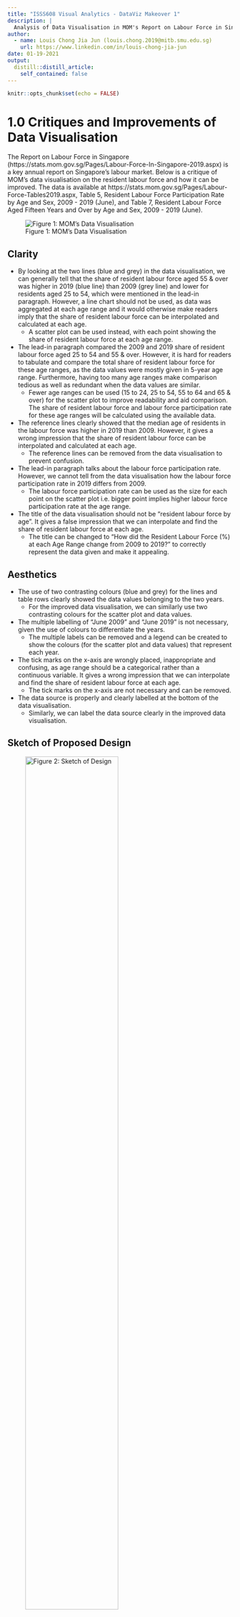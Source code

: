 ```yaml
---
title: "ISSS608 Visual Analytics - DataViz Makeover 1"
description: |
  Analysis of Data Visualisation in MOM's Report on Labour Force in Singapore.
author:
  - name: Louis Chong Jia Jun (louis.chong.2019@mitb.smu.edu.sg)
    url: https://www.linkedin.com/in/louis-chong-jia-jun
date: 01-19-2021
output:
  distill::distill_article:
    self_contained: false
---
```



```r
knitr::opts_chunk$set(echo = FALSE)
```

# 1.0 Critiques and Improvements of Data Visualisation

The Report on Labour Force in Singapore (https://stats.mom.gov.sg/Pages/Labour-Force-In-Singapore-2019.aspx) is a key annual report on Singapore's labour market. Below is a critique of MOM's data visualisation on the resident labour force and how it can be improved. The data is available at https://stats.mom.gov.sg/Pages/Labour-Force-Tables2019.aspx, Table 5, Resident Labour Force Participation Rate by Age and Sex, 2009 - 2019 (June), and Table 7, Resident Labour Force Aged Fifteen Years and Over by Age and Sex, 2009 - 2019 (June).

![Figure 1: MOM's Data Visualisation](https://raw.githubusercontent.com/louischong1990/blog/master/Makeover1/DataViz1.png)

## Clarity

* By looking at the two lines (blue and grey) in the data visualisation, we can generally tell that the share of resident labour force aged 55 & over was higher in 2019 (blue line) than 2009 (grey line) and lower for residents aged 25 to 54, which were mentioned in the lead-in paragraph. However, a line chart should not be used, as data was aggregated at each age range and it would otherwise make readers imply that the share of resident labour force can be interpolated and calculated at each age.
  + A scatter plot can be used instead, with each point showing the share of resident labour force at each age range.

* The lead-in paragraph compared the 2009 and 2019 share of resident labour force aged 25 to 54 and 55 & over. However, it is hard for readers to tabulate and compare the total share of resident labour force for these age ranges, as the data values were mostly given in 5-year age range. Furthermore, having too many age ranges make comparison tedious as well as redundant when the data values are similar.
  + Fewer age ranges can be used (15 to 24, 25 to 54, 55 to 64 and 65 & over) for the scatter plot to improve readability and aid comparison. The share of resident labour force and labour force participation rate for these age ranges will be calculated using the available data.

* The reference lines clearly showed that the median age of residents in the labour force was higher in 2019 than 2009. However, it gives a wrong impression that the share of resident labour force can be interpolated and calculated at each age.
  + The reference lines can be removed from the data visualisation to prevent confusion.

* The lead-in paragraph talks about the labour force participation rate. However, we cannot tell from the data visualisation how the labour force participation rate in 2019 differs from 2009.
  + The labour force participation rate can be used as the size for each point on the scatter plot i.e. bigger point implies higher labour force participation rate at the age range.

* The title of the data visualisation should not be "resident labour force by age". It gives a false impression that we can interpolate and find the share of resident labour force at each age.
  + The title can be changed to "How did the Resident Labour Force (%) at each Age Range change from 2009 to 2019?" to correctly represent the data given and make it appealing.

## Aesthetics

* The use of two contrasting colours (blue and grey) for the lines and table rows clearly showed the data values belonging to the two years.
  + For the improved data visualisation, we can similarly use two contrasting colours for the scatter plot and data values.

* The multiple labelling of "June 2009" and "June 2019" is not necessary, given the use of colours to differentiate the years.
  + The multiple labels can be removed and a legend can be created to show the colours (for the scatter plot and data values) that represent each year.

* The tick marks on the x-axis are wrongly placed, inappropriate and confusing, as age range should be a categorical rather than a continuous variable. It gives a wrong impression that we can interpolate and find the share of resident labour force at each age.
  + The tick marks on the x-axis are not necessary and can be removed.

* The data source is properly and clearly labelled at the bottom of the data visualisation.
  + Similarly, we can label the data source clearly in the improved data visualisation.

## Sketch of Proposed Design

![Figure 2: Sketch of Design](https://raw.githubusercontent.com/louischong1990/blog/master/Makeover1/Sketch1.jpg){width=70%}

* The first key message to convey is the change in the share of resident labour force from 2009 to 2019. Each point in the scatter plot represents the share of resident labour force at each age range and they are properly labelled with the data values. Readers will not be confused that the values can be interpolated at each age.
* The next level of details to show readers is the labour force participation rate in 2009 and 2019. It can be easily compared by either looking at the size of the points or referring to the values in the table.
* All points and data values are clearly shown and coloured according to the year.


# 2.0 Step-by-Step Description of Data Visualisation Preparation

## Data Preparation

* The available data values from 2009 to 2019 for Resident Labour Force (RLF) and Labour Force Participation Rate (LFPR) are analysed. There is no notable change or spike in values between 2009 and 2019. Hence, the proposed data visualisation will focus on 2009 and 2019 values.
* The 2009 and 2019 values for four age ranges (15 to 24, 25 to 54, 55 to 64, 65 & over) are collated in Excel. Additional calculations are required to convert LFPR from thousands to percentage (%).
* The data values are then imported onto Tableau. The columns are renamed to appropriately represent the data values i.e. Age Range, RLF2009, RLF2019, LFPR2009, LFPR2019.

![Figure 3: Collated Data Values on Excel](https://raw.githubusercontent.com/louischong1990/blog/master/Makeover1/Picture1.png){width=30%}

![Figure 4: Imported Data Values](https://raw.githubusercontent.com/louischong1990/blog/master/Makeover1/Picture2.png){width=40%}

## Scatter Plot

* "Age Range" is placed under Columns and "RLF2009" and "RLF2019" are placed under Rows.
* The bar charts are converted into scatter plot by clicking on dual axis. The axes are also synchronised.

![Figure 5: Scatter Plot Part 1](https://raw.githubusercontent.com/louischong1990/blog/master/Makeover1/Picture3.png){width=60%}

* To allow comparison of the labour force participation rate, "LFPR2009" and "LFPR2019" are placed under Size. The size of the points will reflect the labour force participation rate i.e. larger dot will indicate higher labour force participation rate.
* As there are overlaps of the points, the opacity is set at 50% to allow easier comparison between the data values in 2009 and 2019. To further facilitate comparison, the size of the points is increased and contrasting colours (grey and blue) are used for 2009 and 2019 points after placing "Measure Names" under Colour.

![Figure 6: Scatter Plot Part 2](https://raw.githubusercontent.com/louischong1990/blog/master/Makeover1/Picture4.png){width=80%}

* "RLF2009" and "RLF2019" are placed under Label to show the RLF data values for 2009 and 2019. The labels are properly aligned and coloured according to the year.
* A legend is created using Annotation to show the colours that represent each year and therefore, multiple labelling is not required. The headers and field label for columns are also hidden to simplify the chart for readers and the dimensions of the chart are adjusted.

![Figure 7: Scatter Plot (Final)](https://raw.githubusercontent.com/louischong1990/blog/master/Makeover1/Picture5.png){width=80%}

## Data Table on Labour Force Participation Rate

* "Age Range" is placed under Columns and "LFPR2009" and "LFPR2019" are placed under Rows. Text Table under Show Me is clicked to generate the data table for LFPR. The rows and columns are swapped.
* "Measure Names" is placed under Colour and the font colours are changed to match the year.
* The headers and field label for columns are hidden to simplify the chart for readers and reduce redundancy.
  
![Figure 8: LFPR Data](https://raw.githubusercontent.com/louischong1990/blog/master/Makeover1/Picture6.png){width=90%}

## Dashboard

* A dashboard is created. The title, lead-in paragraph and source are added as text. The scatter plot and LFPR data table are added. Blanks are added to adjust the dashboard dimensions.


# 3.0 Proposed Data Visualisation Using Tableau

![Figure 9: Tableau Design](https://raw.githubusercontent.com/louischong1990/blog/master/Makeover1/Tableau1.png)

## Major Observations

* A higher percentage of older residents was in the labour force in 2019. The share of resident labour force aged 55 & over rose from 15.7% in 2009 to 24.6% in 2019.
* This was contributed by the higher labour force participation rate for residents aged 55 to 64 (69.9% in 2019 vs 60.6% in 2009) and residents aged 65 & over (28.7% in 2019 vs 17.2% in 2009).
* At the same time, the share of resident labour force aged 25 to 54 fell from 75.4% in 2019 to 67.4% in 2019. This was despite having a higher labour force participation rate in 2019 (88.3%) than 2009 (84.5%).